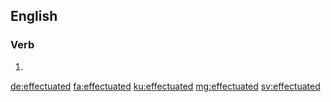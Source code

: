 ==English==

===Verb===
{{head|en|verb form}}

# {{en-past of|effectuate}}

[[de:effectuated]]
[[fa:effectuated]]
[[ku:effectuated]]
[[mg:effectuated]]
[[sv:effectuated]]